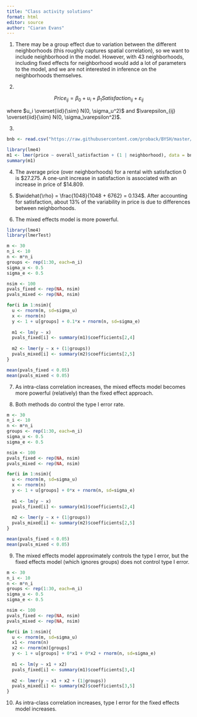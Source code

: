 ```yaml
---
title: "Class activity solutions"
format: html
editor: source
author: "Ciaran Evans"
---
```


1. There may be a group effect due to variation between the different neighborhoods (this roughly captures spatial correlation), so we want to include neighborhood in the model. However, with 43 neighborhoods, including fixed effects for neighborhood would add a lot of parameters to the model, and we are not interested in inference on the neighborhoods themselves.

2. 

$$Price_{ij} = \beta_0 + u_i + \beta_1 Satisfaction_{ij} + \varepsilon_{ij}$$

where $u_i \overset{iid}{\sim} N(0, \sigma_u^2)$ and $\varepsilon_{ij} \overset{iid}{\sim} N(0, \sigma_\varepsilon^2)$.

3. 

```r
bnb <- read.csv("https://raw.githubusercontent.com/proback/BYSH/master/data/airbnb.csv")

library(lme4)
m1 <- lmer(price ~ overall_satisfaction + (1 | neighborhood), data = bnb)
summary(m1)
```

4. The average price (over neighborhoods) for a rental with satisfaction 0 is \$27.275. A one-unit increase in satisfaction is associated with an increase in price of \$14.809.

5. $\widehat{\rho} = \frac{1048}{1048 + 6762} = 0.134$. After accounting for satisfaction, about 13% of the variability in price is due to differences between neighborhoods.

6. The mixed effects model is more powerful.

```r
library(lme4)
library(lmerTest)

m <- 30
n_i <- 10
n <- m*n_i
groups <- rep(1:30, each=n_i)
sigma_u <- 0.5
sigma_e <- 0.5

nsim <- 100
pvals_fixed <- rep(NA, nsim)
pvals_mixed <- rep(NA, nsim)

for(i in 1:nsim){
  u <- rnorm(m, sd=sigma_u)
  x <- rnorm(n)
  y <- 1 + u[groups] + 0.1*x + rnorm(n, sd=sigma_e)
  
  m1 <- lm(y ~ x)
  pvals_fixed[i] <- summary(m1)$coefficients[2,4]
  
  m2 <- lmer(y ~ x + (1|groups))
  pvals_mixed[i] <- summary(m2)$coefficients[2,5]
}

mean(pvals_fixed < 0.05)
mean(pvals_mixed < 0.05)
```

7. As intra-class correlation increases, the mixed effects model becomes more powerful (relatively) than the fixed effect approach.

8. Both methods do control the type I error rate.

```r
m <- 30
n_i <- 10
n <- m*n_i
groups <- rep(1:30, each=n_i)
sigma_u <- 0.5
sigma_e <- 0.5

nsim <- 100
pvals_fixed <- rep(NA, nsim)
pvals_mixed <- rep(NA, nsim)

for(i in 1:nsim){
  u <- rnorm(m, sd=sigma_u)
  x <- rnorm(n)
  y <- 1 + u[groups] + 0*x + rnorm(n, sd=sigma_e)
  
  m1 <- lm(y ~ x)
  pvals_fixed[i] <- summary(m1)$coefficients[2,4]
  
  m2 <- lmer(y ~ x + (1|groups))
  pvals_mixed[i] <- summary(m2)$coefficients[2,5]
}

mean(pvals_fixed < 0.05)
mean(pvals_mixed < 0.05)
```

9. The mixed effects model approximately controls the type I error, but the fixed effects model (which ignores groups) does not control type I error.

```r
m <- 30
n_i <- 10
n <- m*n_i
groups <- rep(1:30, each=n_i)
sigma_u <- 0.5
sigma_e <- 0.5

nsim <- 100
pvals_fixed <- rep(NA, nsim)
pvals_mixed <- rep(NA, nsim)

for(i in 1:nsim){
  u <- rnorm(m, sd=sigma_u)
  x1 <- rnorm(n)
  x2 <- rnorm(m)[groups]
  y <- 1 + u[groups] + 0*x1 + 0*x2 + rnorm(n, sd=sigma_e)
  
  m1 <- lm(y ~ x1 + x2)
  pvals_fixed[i] <- summary(m1)$coefficients[3,4]
  
  m2 <- lmer(y ~ x1 + x2 + (1|groups))
  pvals_mixed[i] <- summary(m2)$coefficients[3,5]
}
```

10. As intra-class correlation increases, type I error for the fixed effects model increases.

